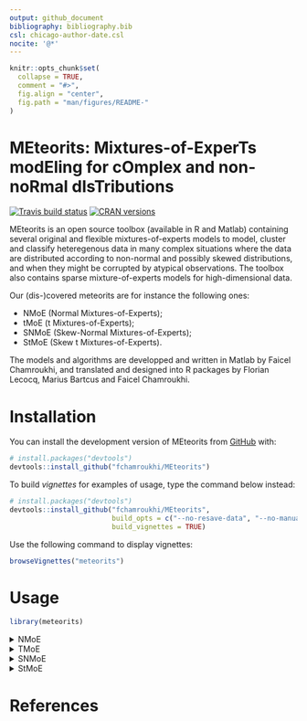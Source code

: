 ```yaml
---
output: github_document
bibliography: bibliography.bib
csl: chicago-author-date.csl
nocite: '@*'
---
```


<!-- README.md is generated from README.Rmd. Please edit that file -->

```r
knitr::opts_chunk$set(
  collapse = TRUE,
  comment = "#>",
  fig.align = "center",
  fig.path = "man/figures/README-"
)
```

# **MEteorits:** Mixtures-of-ExperTs modEling for cOmplex and non-noRmal dIsTributions

<!-- badges: start -->
[![Travis build status](https://travis-ci.org/fchamroukhi/MEteorits.svg?branch=master)](https://travis-ci.org/fchamroukhi/MEteorits)
[![CRAN versions](https://www.r-pkg.org/badges/version/meteorits)](https://CRAN.R-project.org/package=meteorits)
<!-- badges: end -->

MEteorits is an open source toolbox (available in R and Matlab) containing 
several original and flexible mixtures-of-experts models to model, cluster and
classify heteregenous data in many complex situations where the data are 
distributed according to non-normal and possibly skewed distributions, and 
when they might be corrupted by atypical observations. The toolbox also 
contains sparse mixture-of-experts models for high-dimensional data.

Our (dis-)covered meteorits are for instance the following ones:

* NMoE (Normal Mixtures-of-Experts);
* tMoE (t Mixtures-of-Experts);
* SNMoE (Skew-Normal Mixtures-of-Experts);
* StMoE (Skew t Mixtures-of-Experts).

The models and algorithms are developped and written in Matlab by Faicel 
Chamroukhi, and translated and designed into R packages by Florian Lecocq, 
Marius Bartcus and Faicel Chamroukhi.

# Installation

You can install the development version of MEteorits from [GitHub](https://github.com/fchamroukhi/MEteorits) with:

```r
# install.packages("devtools")
devtools::install_github("fchamroukhi/MEteorits")
```

To build *vignettes* for examples of usage, type the command below instead:

```r
# install.packages("devtools")
devtools::install_github("fchamroukhi/MEteorits", 
                         build_opts = c("--no-resave-data", "--no-manual"), 
                         build_vignettes = TRUE)
```

Use the following command to display vignettes:

```r
browseVignettes("meteorits")
```

# Usage

```r
library(meteorits)
```

<details>
  <summary>NMoE</summary>

```r
# Application to a simulated data set

n <- 500 # Size of the sample
alphak <- matrix(c(0, 8), ncol = 1) # Parameters of the gating network
betak <- matrix(c(0, -2.5, 0, 2.5), ncol = 2) # Regression coefficients of the experts
sigmak <- c(1, 1) # Standard deviations of the experts
x <- seq.int(from = -1, to = 1, length.out = n) # Inputs (predictors)

# Generate sample of size n
sample <- sampleUnivNMoE(alphak = alphak, betak = betak, 
                         sigmak = sigmak, x = x)
y <- sample$y

K <- 2 # Number of regressors/experts
p <- 1 # Order of the polynomial regression (regressors/experts)
q <- 1 # Order of the logistic regression (gating network)

nmoe <- emNMoE(X = x, Y = y, K = K, p = p, q = q, verbose = TRUE)

nmoe$summary()

nmoe$plot()
```

```r
# Application to a real data set

data("tempanomalies")
x <- tempanomalies$Year
y <- tempanomalies$AnnualAnomaly

K <- 2 # Number of regressors/experts
p <- 1 # Order of the polynomial regression (regressors/experts)
q <- 1 # Order of the logistic regression (gating network)

nmoe <- emNMoE(X = x, Y = y, K = K, p = p, q = q, verbose = TRUE)

nmoe$summary()

nmoe$plot()
```
</details>

<details>

  <summary>TMoE</summary>

```r
# Application to a simulated data set

n <- 500 # Size of the sample
alphak <- matrix(c(0, 8), ncol = 1) # Parameters of the gating network
betak <- matrix(c(0, -2.5, 0, 2.5), ncol = 2) # Regression coefficients of the experts
sigmak <- c(0.5, 0.5) # Standard deviations of the experts
nuk <- c(5, 7) # Degrees of freedom of the experts network t densities
x <- seq.int(from = -1, to = 1, length.out = n) # Inputs (predictors)

# Generate sample of size n
sample <- sampleUnivTMoE(alphak = alphak, betak = betak, sigmak = sigmak, 
                         nuk = nuk, x = x)
y <- sample$y

K <- 2 # Number of regressors/experts
p <- 1 # Order of the polynomial regression (regressors/experts)
q <- 1 # Order of the logistic regression (gating network)

tmoe <- emTMoE(X = x, Y = y, K = K, p = p, q = q, verbose = TRUE)

tmoe$summary()

tmoe$plot()
```

```r
# Application to a real data set

library(MASS)
data("mcycle")
x <- mcycle$times
y <- mcycle$accel

K <- 4 # Number of regressors/experts
p <- 2 # Order of the polynomial regression (regressors/experts)
q <- 1 # Order of the logistic regression (gating network)

tmoe <- emTMoE(X = x, Y = y, K = K, p = p, q = q, verbose = TRUE)

tmoe$summary()

tmoe$plot()
```
</details>

<details>
  <summary>SNMoE</summary>

```r
# Application to a simulated data set

n <- 500 # Size of the sample
alphak <- matrix(c(0, 8), ncol = 1) # Parameters of the gating network
betak <- matrix(c(0, -2.5, 0, 2.5), ncol = 2) # Regression coefficients of the experts
lambdak <- c(3, 5) # Skewness parameters of the experts
sigmak <- c(1, 1) # Standard deviations of the experts
x <- seq.int(from = -1, to = 1, length.out = n) # Inputs (predictors)

# Generate sample of size n
sample <- sampleUnivSNMoE(alphak = alphak, betak = betak, 
                          sigmak = sigmak, lambdak = lambdak, 
                          x = x)
y <- sample$y

K <- 2 # Number of regressors/experts
p <- 1 # Order of the polynomial regression (regressors/experts)
q <- 1 # Order of the logistic regression (gating network)

snmoe <- emSNMoE(X = x, Y = y, K = K, p = p, q = q, verbose = TRUE)

snmoe$summary()

snmoe$plot()
```

```r
# Application to a real data set

data("tempanomalies")
x <- tempanomalies$Year
y <- tempanomalies$AnnualAnomaly

K <- 2 # Number of regressors/experts
p <- 1 # Order of the polynomial regression (regressors/experts)
q <- 1 # Order of the logistic regression (gating network)

snmoe <- emSNMoE(X = x, Y = y, K = K, p = p, q = q, verbose = TRUE)

snmoe$summary()

snmoe$plot()
```
</details>

<details>
  <summary>StMoE</summary>

```r
# Applicartion to a simulated data set

n <- 500 # Size of the sample
alphak <- matrix(c(0, 8), ncol = 1) # Parameters of the gating network
betak <- matrix(c(0, -2.5, 0, 2.5), ncol = 2) # Regression coefficients of the experts
sigmak <- c(0.5, 0.5) # Standard deviations of the experts
lambdak <- c(3, 5) # Skewness parameters of the experts
nuk <- c(5, 7) # Degrees of freedom of the experts network t densities
x <- seq.int(from = -1, to = 1, length.out = n) # Inputs (predictors)

# Generate sample of size n
sample <- sampleUnivStMoE(alphak = alphak, betak = betak, 
                          sigmak = sigmak, lambdak = lambdak, 
                          nuk = nuk, x = x)
y <- sample$y

K <- 2 # Number of regressors/experts
p <- 1 # Order of the polynomial regression (regressors/experts)
q <- 1 # Order of the logistic regression (gating network)

stmoe <- emStMoE(X = x, Y = y, K = K, p = p, q = q, verbose = TRUE)

stmoe$summary()

stmoe$plot()
```

```r
# Applicartion to a real data set

library(MASS)
data("mcycle")
x <- mcycle$times
y <- mcycle$accel

K <- 4 # Number of regressors/experts
p <- 2 # Order of the polynomial regression (regressors/experts)
q <- 1 # Order of the logistic regression (gating network)

stmoe <- emStMoE(X = x, Y = y, K = K, p = p, q = q, verbose = TRUE)

stmoe$summary()

stmoe$plot()
```
</details>

# References
